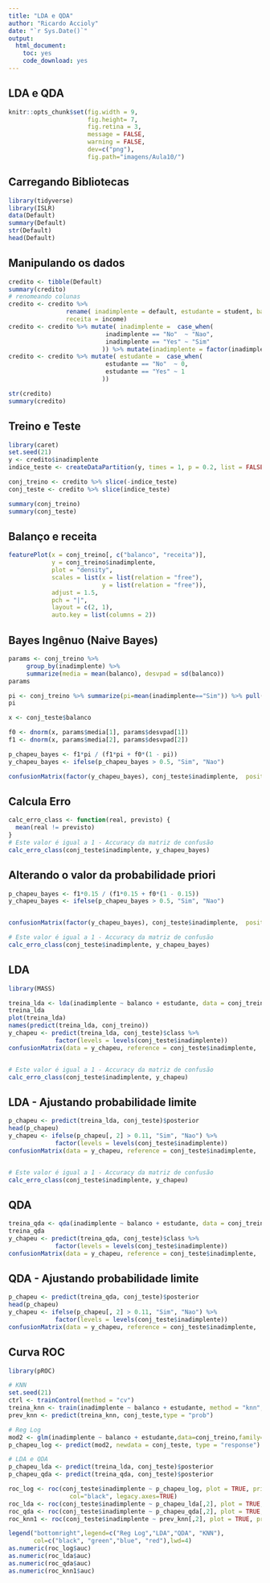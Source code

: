 ```yaml
---
title: "LDA e QDA"
author: "Ricardo Accioly"
date: "`r Sys.Date()`"
output:
  html_document:
    toc: yes
    code_download: yes
---
```


## LDA e QDA

```r
knitr::opts_chunk$set(fig.width = 9, 
                      fig.height= 7,  
                      fig.retina = 3,
                      message = FALSE, 
                      warning = FALSE,
                      dev=c("png"), 
                      fig.path="imagens/Aula10/")
```

## Carregando Bibliotecas

```r
library(tidyverse)
library(ISLR)
data(Default)
summary(Default)
str(Default)
head(Default)
```

## Manipulando os dados

```r
credito <- tibble(Default)
summary(credito)
# renomeando colunas
credito <- credito %>% 
                rename( inadimplente = default, estudante = student, balanco = balance,
                receita = income)
credito <- credito %>% mutate( inadimplente =  case_when(
                           inadimplente == "No"  ~ "Nao",
                           inadimplente == "Yes" ~ "Sim"
                          )) %>% mutate(inadimplente = factor(inadimplente))
credito <- credito %>% mutate( estudante =  case_when(
                           estudante == "No"  ~ 0,
                           estudante == "Yes" ~ 1
                          )) 

str(credito)
summary(credito)

```

## Treino e Teste

```r
library(caret)
set.seed(21)
y <- credito$inadimplente
indice_teste <- createDataPartition(y, times = 1, p = 0.2, list = FALSE)

conj_treino <- credito %>% slice(-indice_teste)
conj_teste <- credito %>% slice(indice_teste)

summary(conj_treino)
summary(conj_teste)

```

## Balanço e receita

```r
featurePlot(x = conj_treino[, c("balanco", "receita")], 
            y = conj_treino$inadimplente,
            plot = "density", 
            scales = list(x = list(relation = "free"), 
                          y = list(relation = "free")), 
            adjust = 1.5, 
            pch = "|", 
            layout = c(2, 1), 
            auto.key = list(columns = 2))


```

## Bayes Ingênuo (Naive Bayes)

```r
params <- conj_treino %>% 
     group_by(inadimplente) %>% 
     summarize(media = mean(balanco), desvpad = sd(balanco))
params

pi <- conj_treino %>% summarize(pi=mean(inadimplente=="Sim")) %>% pull(pi)
pi

x <- conj_teste$balanco

f0 <- dnorm(x, params$media[1], params$desvpad[1])
f1 <- dnorm(x, params$media[2], params$desvpad[2])

p_chapeu_bayes <- f1*pi / (f1*pi + f0*(1 - pi))
y_chapeu_bayes <- ifelse(p_chapeu_bayes > 0.5, "Sim", "Nao")

confusionMatrix(factor(y_chapeu_bayes), conj_teste$inadimplente,  positive="Sim")

```

## Calcula Erro

```r
calc_erro_class <- function(real, previsto) {
  mean(real != previsto)
}
# Este valor é igual a 1 - Accuracy da matriz de confusão
calc_erro_class(conj_teste$inadimplente, y_chapeu_bayes)
```

## Alterando o valor da probabilidade priori

```r

p_chapeu_bayes <- f1*0.15 / (f1*0.15 + f0*(1 - 0.15))
y_chapeu_bayes <- ifelse(p_chapeu_bayes > 0.5, "Sim", "Nao")


confusionMatrix(factor(y_chapeu_bayes), conj_teste$inadimplente,  positive="Sim")

# Este valor é igual a 1 - Accuracy da matriz de confusão
calc_erro_class(conj_teste$inadimplente, y_chapeu_bayes)
```

## LDA

```r
library(MASS)

treina_lda <- lda(inadimplente ~ balanco + estudante, data = conj_treino)
treina_lda
plot(treina_lda)
names(predict(treina_lda, conj_treino))
y_chapeu <- predict(treina_lda, conj_teste)$class %>% 
             factor(levels = levels(conj_teste$inadimplente))
confusionMatrix(data = y_chapeu, reference = conj_teste$inadimplente,  positive="Sim")


# Este valor é igual a 1 - Accuracy da matriz de confusão
calc_erro_class(conj_teste$inadimplente, y_chapeu)
```

## LDA - Ajustando probabilidade limite

```r
p_chapeu <- predict(treina_lda, conj_teste)$posterior
head(p_chapeu)
y_chapeu <- ifelse(p_chapeu[, 2] > 0.11, "Sim", "Nao") %>% 
             factor(levels = levels(conj_teste$inadimplente))
confusionMatrix(data = y_chapeu, reference = conj_teste$inadimplente,  positive="Sim") 


# Este valor é igual a 1 - Accuracy da matriz de confusão
calc_erro_class(conj_teste$inadimplente, y_chapeu)
```

## QDA

```r
treina_qda <- qda(inadimplente ~ balanco + estudante, data = conj_treino)
treina_qda
y_chapeu <- predict(treina_qda, conj_teste)$class %>% 
             factor(levels = levels(conj_teste$inadimplente))
confusionMatrix(data = y_chapeu, reference = conj_teste$inadimplente,  positive="Sim") 
```

## QDA - Ajustando probabilidade limite

```r
p_chapeu <- predict(treina_qda, conj_teste)$posterior
head(p_chapeu)
y_chapeu <- ifelse(p_chapeu[, 2] > 0.11, "Sim", "Nao") %>% 
             factor(levels = levels(conj_teste$inadimplente))
confusionMatrix(data = y_chapeu, reference = conj_teste$inadimplente,  positive="Sim") 
```

## Curva ROC

```r
library(pROC)

# KNN
set.seed(21)
ctrl <- trainControl(method = "cv")
treina_knn <- train(inadimplente ~ balanco + estudante, method = "knn", trControl= ctrl, preProcess=c("center", "scale"), tuneGrid = data.frame(k = seq(21,140, by=4)), data = conj_treino)
prev_knn <- predict(treina_knn, conj_teste,type = "prob")

# Reg Log
mod2 <- glm(inadimplente ~ balanco + estudante,data=conj_treino,family=binomial)
p_chapeu_log <- predict(mod2, newdata = conj_teste, type = "response")

# LDA e QDA
p_chapeu_lda <- predict(treina_lda, conj_teste)$posterior
p_chapeu_qda <- predict(treina_qda, conj_teste)$posterior

roc_log <- roc(conj_teste$inadimplente ~ p_chapeu_log, plot = TRUE, print.auc=FALSE,
                 col="black", legacy.axes=TRUE)
roc_lda <- roc(conj_teste$inadimplente ~ p_chapeu_lda[,2], plot = TRUE, print.auc=FALSE, col="green", legacy.axes=TRUE, add=TRUE)
roc_qda <- roc(conj_teste$inadimplente ~ p_chapeu_qda[,2], plot = TRUE, print.auc=FALSE, col="blue", legacy.axes=TRUE, add=TRUE)
roc_knn1 <- roc(conj_teste$inadimplente ~ prev_knn[,2], plot = TRUE, print.auc=FALSE, col="red", legacy.axes=TRUE, add=TRUE)

legend("bottomright",legend=c("Reg Log","LDA","QDA", "KNN"), 
       col=c("black", "green","blue", "red"),lwd=4)
as.numeric(roc_log$auc)
as.numeric(roc_lda$auc)
as.numeric(roc_qda$auc)
as.numeric(roc_knn1$auc)
```
